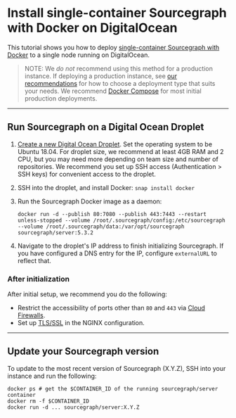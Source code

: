 # Install single-container Sourcegraph with Docker on DigitalOcean

This tutorial shows you how to deploy [single-container Sourcegraph with Docker](/admin/deploy/docker-single-container/) to a single node running on DigitalOcean.

> NOTE: We *do not* recommend using this method for a production instance. If deploying a production instance, see [our recommendations](/admin/deploy/) for how to choose a deployment type that suits your needs. We recommend [Docker Compose](/admin/deploy/docker-compose/digitalocean) for most initial production deployments.


---

## Run Sourcegraph on a Digital Ocean Droplet

1. [Create a new Digital Ocean Droplet](https://cloud.digitalocean.com/droplets/new). Set the
   operating system to be Ubuntu 18.04. For droplet size, we recommend at least 4GB RAM and 2 CPU,
   but you may need more depending on team size and number of repositories. We recommend you set up
   SSH access (Authentication > SSH keys) for convenient access to the droplet.
1. SSH into the droplet, and install Docker: `snap install docker`
1. Run the Sourcegraph Docker image as a daemon:

   ```
   docker run -d --publish 80:7080 --publish 443:7443 --restart unless-stopped --volume /root/.sourcegraph/config:/etc/sourcegraph --volume /root/.sourcegraph/data:/var/opt/sourcegraph sourcegraph/server:5.3.2
   ```
1. Navigate to the droplet's IP address to finish initializing Sourcegraph. If you have configured a
   DNS entry for the IP, configure `externalURL` to reflect that.

### After initialization

After initial setup, we recommend you do the following:

* Restrict the accessibility of ports other than `80` and `443` via [Cloud
  Firewalls](https://www.digitalocean.com/docs/networking/firewalls/quickstart/).
* Set up [TLS/SSL](/admin/http_https_configuration#nginx-ssl-https-configuration) in the NGINX configuration.

---

## Update your Sourcegraph version

To update to the most recent version of Sourcegraph (X.Y.Z), SSH into your instance and run the following:

```
docker ps # get the $CONTAINER_ID of the running sourcegraph/server container
docker rm -f $CONTAINER_ID
docker run -d ... sourcegraph/server:X.Y.Z
```
